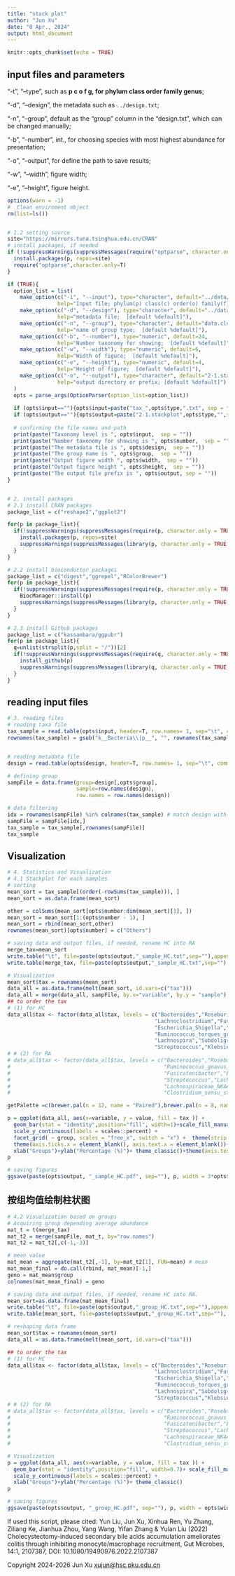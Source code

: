---
title: "stack plot"
author: "Jun Xu"
date: "8 Apr., 2024"
output: html_document
---

```{r setup, include=FALSE}
knitr::opts_chunk$set(echo = TRUE)
```

## input files and parameters

"-t", "--type", such as **p c o f g, for phylum class order family genus**;

"-d", "--design", the metadata such as `../design.txt`;

"-n", "--group", default as the "group" column in the "design.txt", which can be changed manually;

"-b", "--number", int., for choosing species with most highest abundance for presentation;

"-o", "--output", for define the path to save results;

"-w", "--width", figure width;

"-e", "--height", figure height.

```{r main}
options(warn = -1)
#  Clean enviroment object
rm(list=ls()) 


# 1.2 setting source
site="https://mirrors.tuna.tsinghua.edu.cn/CRAN"
# install packages, if needed
if (!suppressWarnings(suppressMessages(require("optparse", character.only = TRUE, quietly = TRUE, warn.conflicts = FALSE)))) {
  install.packages(p, repos=site)
  require("optparse",character.only=T) 
}

if (TRUE){
  option_list = list(
    make_option(c("-i", "--input"), type="character", default="../data/2-1a.tax_6Genus0.001_HC.txt",
                help="Input file; phylum(p) class(c) order(o) family(f) genus(g) [default %default]"),
    make_option(c("-d", "--design"), type="character", default="../data/2-1b.HC.cuttree.txt",
                help="metadata file;  [default %default]"),
    make_option(c("-n", "--group"), type="character", default="data.cluster",
                help="name of group type;  [default %default]"),
    make_option(c("-b", "--number"), type="numeric", default=24,
                help="Number taxonomy for showing;  [default %default]"),
    make_option(c("-w", "--width"), type="numeric", default=6,
                help="Width of figure;  [default %default]"),
    make_option(c("-e", "--height"), type="numeric", default=4,
                help="Height of figure;  [default %default]"),
    make_option(c("-o", "--output"), type="character", default="2-1.stackplot", 
                help="output directory or prefix; [default %default]")
  )
  opts = parse_args(OptionParser(option_list=option_list))
  
  if (opts$input==""){opts$input=paste("tax_",opts$type,".txt", sep = "")}
  if (opts$output==""){opts$output=paste("2-1.stackplot",opts$type,"",sep = "")}
  
  # confirming the file names and path
  print(paste("Taxonomy level is ", opts$input,  sep = ""))
  print(paste("Number taxonomy for showing is ", opts$number,  sep = ""))
  print(paste("The metadata file is ", opts$design,  sep = ""))
  print(paste("The group name is ", opts$group,  sep = ""))
  print(paste("Output figure width ", opts$width,  sep = ""))
  print(paste("Output figure height ", opts$height,  sep = ""))
  print(paste("The output file prefix is ", opts$output, sep = ""))
}


# 2. install packages
# 2.1 install CRAN packages
package_list = c("reshape2","ggplot2")

for(p in package_list){
  if(!suppressWarnings(suppressMessages(require(p, character.only = TRUE, quietly = TRUE, warn.conflicts = FALSE)))){
    install.packages(p, repos=site)
    suppressWarnings(suppressMessages(library(p, character.only = TRUE, quietly = TRUE, warn.conflicts = FALSE)))
  }
}

# 2.2 install bioconductor packages
package_list = c("digest","ggrepel","RColorBrewer")
for(p in package_list){
  if(!suppressWarnings(suppressMessages(require(p, character.only = TRUE, quietly = TRUE, warn.conflicts = FALSE)))){
    BiocManager::install(p)
    suppressWarnings(suppressMessages(library(p, character.only = TRUE, quietly = TRUE, warn.conflicts = FALSE)))
  }
}

# 2.3 install Github packages
package_list = c("kassambara/ggpubr")
for(p in package_list){
  q=unlist(strsplit(p,split = "/"))[2]
  if(!suppressWarnings(suppressMessages(require(q, character.only = TRUE, quietly = TRUE, warn.conflicts = FALSE)))){
    install_github(p)
    suppressWarnings(suppressMessages(library(q, character.only = TRUE, quietly = TRUE, warn.conflicts = FALSE)))
  }
}


```

## reading input files

```{r read}

# 3. reading files
# reading taxa file
tax_sample = read.table(opts$input, header=T, row.names= 1, sep="\t", comment.char="") 
rownames(tax_sample) = gsub("k__Bacteria\\|p__", "", rownames(tax_sample))


# reading metadata file
design = read.table(opts$design, header=T, row.names= 1, sep="\t", comment.char="") 

# defining group
sampFile = data.frame(group=design[,opts$group],
                      sample=row.names(design), 
                      row.names = row.names(design))

# data filtering
idx = rownames(sampFile) %in% colnames(tax_sample) # match design with alpha
sampFile = sampFile[idx,]
tax_sample = tax_sample[,rownames(sampFile)] 
tax_sample

```

## Visualization

```{r sample}

# 4. Statistics and Visualization
# 4.1 Stackplot for each samples
# sorting
mean_sort = tax_sample[(order(-rowSums(tax_sample))), ]
mean_sort = as.data.frame(mean_sort)

other = colSums(mean_sort[opts$number:dim(mean_sort)[1], ])
mean_sort = mean_sort[1:(opts$number - 1), ]
mean_sort = rbind(mean_sort,other)
rownames(mean_sort)[opts$number] = c("Others")

# saving data and output files, if needed, rename HC into RA
merge_tax=mean_sort
write.table("\t", file=paste(opts$output,"_sample_HC.txt",sep=""),append = F, quote = F, eol = "", row.names = F, col.names = F)
write.table(merge_tax, file=paste(opts$output,"_sample_HC.txt",sep=""), append = T, quote = F, sep="\t", eol = "\n", na = "NA", dec = ".", row.names = T, col.names = T)

# Visualization
mean_sort$tax = rownames(mean_sort)
data_all = as.data.frame(melt(mean_sort, id.vars=c("tax")))
data_all = merge(data_all, sampFile, by.x="variable", by.y = "sample")
## to order the tax
# (1) for HC
data_all$tax <- factor(data_all$tax, levels = c("Bacteroides","Roseburia","Agathobacter","Faecalibacterium","Blautia",
                                               "Lachnoclostridium","Fusicatenibacter","Lachnospiraceae_unidentified",
                                               "Escherichia_Shigella","Bifidobacterium","Dorea","Ruminococcus_2",
                                               "Ruminococcus_torques_group","Megamonas","Ruminococcus_gnavus_group",
                                               "Lachnospira","Subdoligranulum","Dialister","Lachnospiraceae_NK4A136_group",
                                               "Streptococcus","Klebsiella","Enterococcus","Prevotella_9","Others"),ordered = T)
# # (2) for RA
# data_all$tax <- factor(data_all$tax, levels = c("Bacteroides","Roseburia","Faecalibacterium","Blautia","Agathobacter",
#                                                 "Ruminococcus_gnavus_group","Lachnoclostridium","Bifidobacterium",
#                                                 "Fusicatenibacter","Escherichia_Shigella","Lachnospiraceae_unidentified",
#                                                 "Streptococcus","Lachnospira","Ruminococcus_2","Dorea","Ruminococcus_torques_group",
#                                                 "Lachnospiraceae_NK4A136_group","Subdoligranulum","Megamonas","Dialister",
#                                                 "Clostridium_sensu_stricto_1","Klebsiella","Prevotella_9","Others"),ordered = T)

getPalette =c(brewer.pal(n = 12, name = "Paired"),brewer.pal(n = 8, name = "Set2"),brewer.pal(n = 8, name = "Set1"))

p = ggplot(data_all, aes(x=variable, y = value, fill = tax )) + 
  geom_bar(stat = "identity",position="fill", width=1)+scale_fill_manual(values = getPalette) +
  scale_y_continuous(labels = scales::percent) + 
  facet_grid( ~ group, scales = "free_x", switch = "x") +  theme(strip.background = element_blank())+
  theme(axis.ticks.x = element_blank(), axis.text.x = element_blank())+
  xlab("Groups")+ylab("Percentage (%)")+ theme_classic()+theme(axis.text.x=element_text(angle=45,vjust=1, hjust=1))
p

# saving figures
ggsave(paste(opts$output, "_sample_HC.pdf", sep=""), p, width = 3*opts$width, height = opts$height)

```

## 按组均值绘制柱状图

```{r group}

# 4.2 Visualization based on groups
# Acquiring group depending average abundance
mat_t = t(merge_tax)
mat_t2 = merge(sampFile, mat_t, by="row.names")
mat_t2 = mat_t2[,c(-1,-3)]

# mean value
mat_mean = aggregate(mat_t2[,-1], by=mat_t2[1], FUN=mean) # mean
mat_mean_final = do.call(rbind, mat_mean)[-1,]
geno = mat_mean$group
colnames(mat_mean_final) = geno

# saving data and output files, if needed, rename HC into RA.
mean_sort=as.data.frame(mat_mean_final)
write.table("\t", file=paste(opts$output,"_group_HC.txt",sep=""),append = F, quote = F, eol = "", row.names = F, col.names = F)
write.table(mean_sort, file=paste(opts$output,"_group_HC.txt",sep=""), append = T, quote = F, sep="\t", eol = "\n", na = "NA", dec = ".", row.names = T, col.names = T)

# reshaping data frame
mean_sort$tax = rownames(mean_sort)
data_all = as.data.frame(melt(mean_sort, id.vars=c("tax")))

## to order the tax
# (1) for HC
data_all$tax <- factor(data_all$tax, levels = c("Bacteroides","Roseburia","Agathobacter","Faecalibacterium","Blautia",
                                               "Lachnoclostridium","Fusicatenibacter","Lachnospiraceae_unidentified",
                                               "Escherichia_Shigella","Bifidobacterium","Dorea","Ruminococcus_2",
                                               "Ruminococcus_torques_group","Megamonas","Ruminococcus_gnavus_group",
                                               "Lachnospira","Subdoligranulum","Dialister","Lachnospiraceae_NK4A136_group",
                                               "Streptococcus","Klebsiella","Enterococcus","Prevotella_9","Others"),ordered = T)
# # (2) for RA
# data_all$tax <- factor(data_all$tax, levels = c("Bacteroides","Roseburia","Faecalibacterium","Blautia","Agathobacter",
#                                                 "Ruminococcus_gnavus_group","Lachnoclostridium","Bifidobacterium",
#                                                 "Fusicatenibacter","Escherichia_Shigella","Lachnospiraceae_unidentified",
#                                                 "Streptococcus","Lachnospira","Ruminococcus_2","Dorea","Ruminococcus_torques_group",
#                                                 "Lachnospiraceae_NK4A136_group","Subdoligranulum","Megamonas","Dialister",
#                                                 "Clostridium_sensu_stricto_1","Klebsiella","Prevotella_9","Others"),ordered = T)

# Visualization
p = ggplot(data_all, aes(x=variable, y = value, fill = tax )) + 
  geom_bar(stat = "identity",position="fill", width=0.7)+ scale_fill_manual(values = getPalette)+
  scale_y_continuous(labels = scales::percent) + 
  xlab("Groups")+ylab("Percentage (%)")+ theme_classic()
p

# saving figures
ggsave(paste(opts$output, "_group_HC.pdf", sep=""), p, width = opts$width, height = opts$height)

```


If used this script, please cited:
  Yun Liu, Jun Xu, Xinhua Ren, Yu Zhang, Ziliang Ke, Jianhua Zhou, Yang Wang, Yifan Zhang & Yulan Liu (2022) Cholecystectomy-induced secondary bile acids accumulation ameliorates colitis through inhibiting monocyte/macrophage recruitment, Gut Microbes, 14:1, 2107387, DOI: 10.1080/19490976.2022.2107387

Copyright 2024-2026 Jun Xu <xujun@hsc.pku.edu.cn>